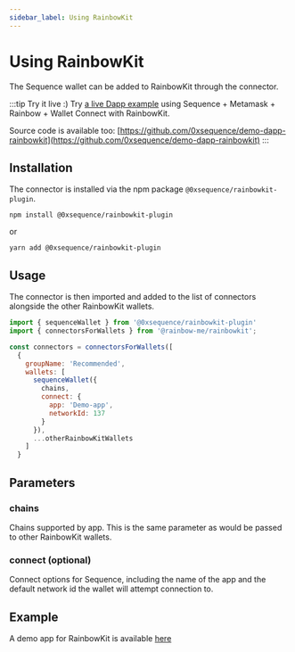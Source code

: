 ```yaml
---
sidebar_label: Using RainbowKit
---
```


# Using RainbowKit

The Sequence wallet can be added to RainbowKit through the connector.

:::tip Try it live :)
Try [a live Dapp example](https://0xsequence.github.io/demo-dapp-rainbowkit/) using Sequence + Metamask + Rainbow + Wallet Connect with RainbowKit.

Source code is available too: [https://github.com/0xsequence/demo-dapp-rainbowkit](https://github.com/0xsequence/demo-dapp-rainbowkit)
:::


## Installation

The connector is installed via the npm package `@0xsequence/rainbowkit-plugin`.

```shell
npm install @0xsequence/rainbowkit-plugin
```
or
```shell
yarn add @0xsequence/rainbowkit-plugin
```

## Usage

The connector is then imported and added to the list of connectors alongside the other RainbowKit wallets.

```js
import { sequenceWallet } from '@0xsequence/rainbowkit-plugin'
import { connectorsForWallets } from '@rainbow-me/rainbowkit';

const connectors = connectorsForWallets([
  {
    groupName: 'Recommended',
    wallets: [
      sequenceWallet({
        chains,
        connect: {
          app: 'Demo-app',
          networkId: 137
        }
      }),
      ...otherRainbowKitWallets
    ]
  }

```

## Parameters

### chains
Chains supported by app. This is the same parameter as would be passed to other RainbowKit wallets.

### connect (optional)
Connect options for Sequence, including the name of the app and the default network id the wallet will attempt connection to.

## Example

A demo app for RainbowKit is available [here](https://github.com/0xsequence/demo-dapp-rainbowkit)
